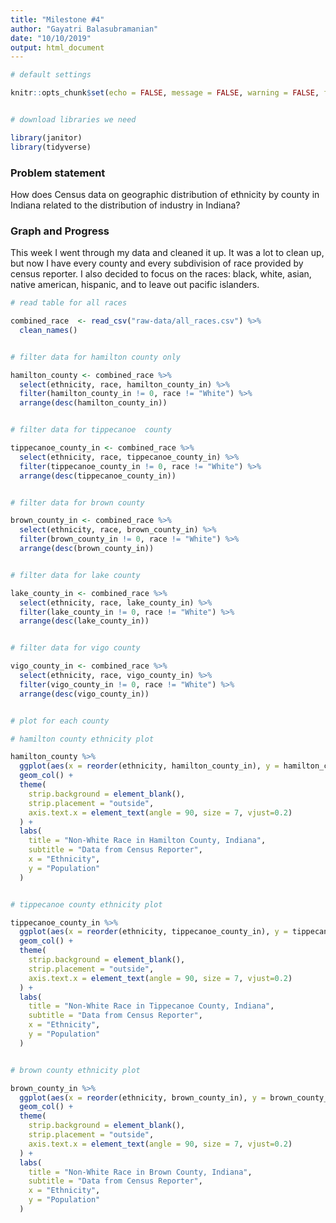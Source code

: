 ```yaml
---
title: "Milestone #4"
author: "Gayatri Balasubramanian"
date: "10/10/2019"
output: html_document
---
```


```r

# default settings

knitr::opts_chunk$set(echo = FALSE, message = FALSE, warning = FALSE, fig.width=6, fig.height=5)


# download libraries we need

library(janitor)
library(tidyverse)

```

### Problem statement

How does Census data on geographic distribution of ethnicity by county in Indiana related to the distribution of industry in Indiana?

### Graph and Progress

This week I went through my data and cleaned it up. It was a lot to clean up, but now I have every county and every subdivision of race provided by census reporter. I also decided to focus on the races: black, white, asian, native american, hispanic, and to leave out pacific islanders.


```r

# read table for all races

combined_race  <- read_csv("raw-data/all_races.csv") %>%
  clean_names()


# filter data for hamilton county only

hamilton_county <- combined_race %>% 
  select(ethnicity, race, hamilton_county_in) %>% 
  filter(hamilton_county_in != 0, race != "White") %>% 
  arrange(desc(hamilton_county_in))


# filter data for tippecanoe  county

tippecanoe_county_in <- combined_race %>% 
  select(ethnicity, race, tippecanoe_county_in) %>% 
  filter(tippecanoe_county_in != 0, race != "White") %>% 
  arrange(desc(tippecanoe_county_in))


# filter data for brown county

brown_county_in <- combined_race %>% 
  select(ethnicity, race, brown_county_in) %>% 
  filter(brown_county_in != 0, race != "White") %>% 
  arrange(desc(brown_county_in))


# filter data for lake county

lake_county_in <- combined_race %>% 
  select(ethnicity, race, lake_county_in) %>% 
  filter(lake_county_in != 0, race != "White") %>% 
  arrange(desc(lake_county_in))


# filter data for vigo county

vigo_county_in <- combined_race %>% 
  select(ethnicity, race, vigo_county_in) %>% 
  filter(vigo_county_in != 0, race != "White") %>% 
  arrange(desc(vigo_county_in))


# plot for each county

# hamilton county ethnicity plot

hamilton_county %>% 
  ggplot(aes(x = reorder(ethnicity, hamilton_county_in), y = hamilton_county_in, fill = race)) + 
  geom_col() +
  theme(
    strip.background = element_blank(),
    strip.placement = "outside", 
    axis.text.x = element_text(angle = 90, size = 7, vjust=0.2)
  ) +
  labs(
    title = "Non-White Race in Hamilton County, Indiana",
    subtitle = "Data from Census Reporter",
    x = "Ethnicity",
    y = "Population"
  )


# tippecanoe county ethnicity plot

tippecanoe_county_in %>% 
  ggplot(aes(x = reorder(ethnicity, tippecanoe_county_in), y = tippecanoe_county_in, fill = race)) + 
  geom_col() +
  theme(
    strip.background = element_blank(),
    strip.placement = "outside", 
    axis.text.x = element_text(angle = 90, size = 7, vjust=0.2)
  ) +
  labs(
    title = "Non-White Race in Tippecanoe County, Indiana",
    subtitle = "Data from Census Reporter",
    x = "Ethnicity",
    y = "Population"
  )


# brown county ethnicity plot

brown_county_in %>% 
  ggplot(aes(x = reorder(ethnicity, brown_county_in), y = brown_county_in, fill = race)) + 
  geom_col() +
  theme(
    strip.background = element_blank(),
    strip.placement = "outside", 
    axis.text.x = element_text(angle = 90, size = 7, vjust=0.2)
  ) +
  labs(
    title = "Non-White Race in Brown County, Indiana",
    subtitle = "Data from Census Reporter",
    x = "Ethnicity",
    y = "Population"
  )

```